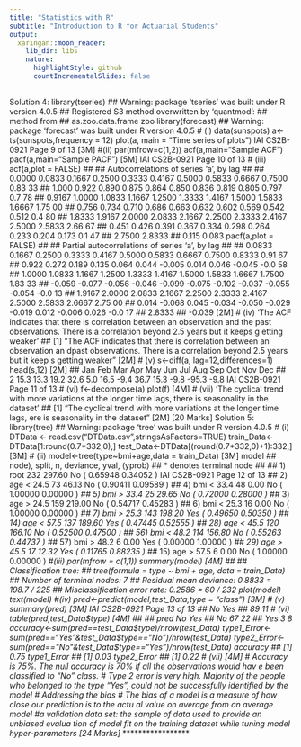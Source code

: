 ```yaml
---
title: "Statistics with R"
subtitle: "Introduction to R for Actuarial Students"
output:
  xaringan::moon_reader:
    lib_dir: libs
    nature:
      highlightStyle: github
      countIncrementalSlides: false
---
```



Solution 4:
library(tseries)
## Warning: package 'tseries' was built under R version 4.0.5
## Registered S3 method overwritten by 'quantmod':
## method from
## as.zoo.data.frame zoo
library(forecast)
## Warning: package 'forecast' was built under R version 4.0.5
# (i)
data(sunspots)
a<-ts(sunspots,frequency = 12)
plot(a, main = "Time series of plots")
IAI CS2B-0921
Page 9 of 13
[3M]
#(ii)
par(mfrow=c(1,2))
acf(a,main="Sample ACF")
pacf(a,main="Sample PACF")
[5M]
IAI CS2B-0921
Page 10 of 13
# (iii)
acf(a,plot = FALSE)
## 
## Autocorrelations of series 'a', by lag
## 
## 0.0000 0.0833 0.1667 0.2500 0.3333 0.4167 0.5000 0.5833 0.6667 0.7500 0.83
33 
## 1.000 0.922 0.890 0.875 0.864 0.850 0.836 0.819 0.805 0.797 0.7
78 
## 0.9167 1.0000 1.0833 1.1667 1.2500 1.3333 1.4167 1.5000 1.5833 1.6667 1.75
00 
## 0.756 0.734 0.710 0.686 0.663 0.632 0.602 0.569 0.542 0.512 0.4
80 
## 1.8333 1.9167 2.0000 2.0833 2.1667 2.2500 2.3333 2.4167 2.5000 2.5833 2.66
67 
## 0.451 0.426 0.391 0.367 0.334 0.298 0.264 0.233 0.204 0.173 0.1
47 
## 2.7500 2.8333 
## 0.115 0.083
pacf(a,plot = FALSE)
## 
## Partial autocorrelations of series 'a', by lag
## 
## 0.0833 0.1667 0.2500 0.3333 0.4167 0.5000 0.5833 0.6667 0.7500 0.8333 0.91
67 
## 0.922 0.272 0.189 0.135 0.064 0.044 -0.005 0.014 0.046 -0.045 -0.0
58 
## 1.0000 1.0833 1.1667 1.2500 1.3333 1.4167 1.5000 1.5833 1.6667 1.7500 1.83
33 
## -0.059 -0.077 -0.056 -0.046 -0.099 -0.075 -0.102 -0.037 -0.055 -0.054 -0.0
13 
## 1.9167 2.0000 2.0833 2.1667 2.2500 2.3333 2.4167 2.5000 2.5833 2.6667 2.75
00 
## 0.014 -0.068 0.045 -0.034 -0.050 -0.029 -0.019 0.012 -0.006 0.026 -0.0
17 
## 2.8333 
## -0.039 [2M]
# (iv)
'The ACF indicates that there is correlation between an observation and
the past observations. There is a correlation beyond 2.5 years but it keeps g
etting weaker'
## [1] "The ACF indicates that there is correlation between an observation an
d\nthe past observations. There is a correlation beyond 2.5 years but it keep
s getting weaker" [2M]
# (v)
s<-diff(a, lag=12,differences=1)
head(s,12) [2M]
## Jan Feb Mar Apr May Jun Jul Aug Sep Oct Nov Dec
## 2 15.3 13.3 19.2 32.6 5.0 16.5 -9.4 36.7 15.3 -9.8 -95.3 -9.8
IAI CS2B-0921
Page 11 of 13
# (vi)
f<-decompose(a)
plot(f)
[4M]
# (vii)
'The cyclical trend with more variations at the longer time lags, 
there is seasonality in the dataset'
## [1] "The cyclical trend with more variations at the longer time lags, \nth
ere is seasonality in the dataset" [2M]
 [20 Marks]
Solution 5:
library(tree)
## Warning: package 'tree' was built under R version 4.0.5
# (i)
DTData <- read.csv("DTData.csv",stringsAsFactors=TRUE)
train_Data<-DTData[1:round(0.7*332,0),]
test_Data<-DTData[(round(0.7*332,0)+1):332,]
[3M]
# (ii)
model<-tree(type~bmi+age,data = train_Data) [3M]
model
## node), split, n, deviance, yval, (yprob)
## * denotes terminal node
## 
## 1) root 232 297.60 No ( 0.65948 0.34052 ) 
IAI CS2B-0921
Page 12 of 13
## 2) age < 24.5 73 46.13 No ( 0.90411 0.09589 ) 
## 4) bmi < 33.4 48 0.00 No ( 1.00000 0.00000 ) *
## 5) bmi > 33.4 25 29.65 No ( 0.72000 0.28000 ) *
## 3) age > 24.5 159 219.00 No ( 0.54717 0.45283 ) 
## 6) bmi < 25.3 16 0.00 No ( 1.00000 0.00000 ) *
## 7) bmi > 25.3 143 198.20 Yes ( 0.49650 0.50350 ) 
## 14) age < 57.5 137 189.60 Yes ( 0.47445 0.52555 ) 
## 28) age < 45.5 120 166.10 No ( 0.52500 0.47500 ) 
## 56) bmi < 48.2 114 156.80 No ( 0.55263 0.44737 ) *
## 57) bmi > 48.2 6 0.00 Yes ( 0.00000 1.00000 ) *
## 29) age > 45.5 17 12.32 Yes ( 0.11765 0.88235 ) *
## 15) age > 57.5 6 0.00 No ( 1.00000 0.00000 ) *
#(iii)
par(mfrow = c(1,1))
summary(model) [4M]
## 
## Classification tree:
## tree(formula = type ~ bmi + age, data = train_Data)
## Number of terminal nodes: 7 
## Residual mean deviance: 0.8833 = 198.7 / 225 
## Misclassification error rate: 0.2586 = 60 / 232
plot(model)
text(model)
#(iv)
pred<-predict(model,test_Data,type = "class") [3M]
# (v)
summary(pred) [3M]
IAI CS2B-0921
Page 13 of 13
## No Yes 
## 89 11
# (vi)
table(pred,test_Data$type) [4M]
## 
## pred No Yes
## No 67 22
## Yes 3 8
accuracy<-sum(pred==test_Data$type)/nrow(test_Data)
type1_Error<-sum(pred=="Yes"&test_Data$type=="No")/nrow(test_Data)
type2_Error<-sum(pred=="No"&test_Data$type=="Yes")/nrow(test_Data)
accuracy
## [1] 0.75
type1_Error
## [1] 0.03
type2_Error
## [1] 0.22
# (vii) [4M]
# Accuracy is 75%. The null accuracy is 70% if all the observations would hav
e been classified to "No" class.
# Type 2 error is very high. Majority of the people who belonged to the type 
"Yes", could not be successfully identified by the model
# Addressing the bias
# The bias of a model is a measure of how close our prediction is to the actu
al value on average from an average model
#a validation data set: the sample of data used to provide an unbiased evalua
tion of model fit on the training dataset while tuning model hyper-parameters
[24 Marks]
******************